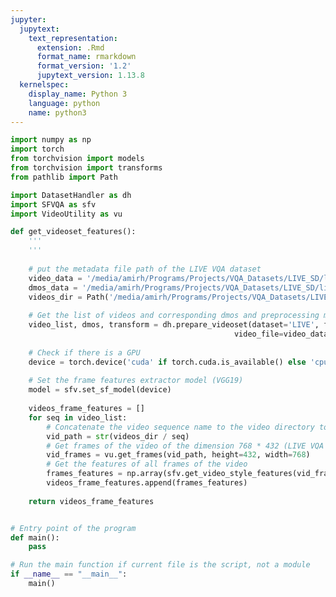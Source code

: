 ```yaml
---
jupyter:
  jupytext:
    text_representation:
      extension: .Rmd
      format_name: rmarkdown
      format_version: '1.2'
      jupytext_version: 1.13.8
  kernelspec:
    display_name: Python 3
    language: python
    name: python3
---
```


```python
import numpy as np
import torch
from torchvision import models
from torchvision import transforms
from pathlib import Path

import DatasetHandler as dh
import SFVQA as sfv
import VideoUtility as vu
```

```python
def get_videoset_features():
    '''
    '''
    
    # put the metadata file path of the LIVE VQA dataset
    video_data = '/media/amirh/Programs/Projects/VQA_Datasets/LIVE_SD/live_video_quality_seqs.txt'
    dmos_data = '/media/amirh/Programs/Projects/VQA_Datasets/LIVE_SD/live_video_quality_data.txt'
    videos_dir = Path('/media/amirh/Programs/Projects/VQA_Datasets/LIVE_SD')
    
    # Get the list of videos and corresponding dmos and preprocessing module
    video_list, dmos, transform = dh.prepare_videoset(dataset='LIVE', frame_size: int = 254,
                                                  video_file=video_data, dmos_file=dmos_data)
    
    # Check if there is a GPU
    device = torch.device('cuda' if torch.cuda.is_available() else 'cpu')
    
    # Set the frame features extractor model (VGG19)
    model = sfv.set_sf_model(device)
    
    videos_frame_features = []
    for seq in video_list:
        # Concatenate the video sequence name to the video directory to get the full video path
        vid_path = str(videos_dir / seq)
        # Get frames of the video of the dimension 768 * 432 (LIVE VQA videos)
        vid_frames = vu.get_frames(vid_path, height=432, width=768)
        # Get the features of all frames of the video
        frames_features = np.array(sfv.get_video_style_features(vid_frames, model, device, transform))
        videos_frame_features.append(frames_features)
    
    return videos_frame_features
```

```python

```

```python
# Entry point of the program
def main():
    pass
```

```python
# Run the main function if current file is the script, not a module
if __name__ == "__main__":
    main()
```
